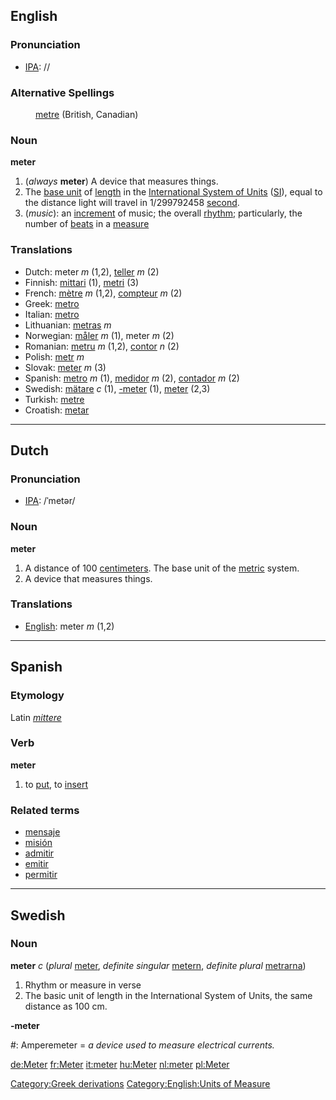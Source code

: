 ==English==
=== Pronunciation ===
*[[w:IPA|IPA]]: /{{IPAchar|ˈmiːtə(ɻ)}}/

===Alternative Spellings===
:[[metre]] (British, Canadian)

=== Noun ===
'''meter'''
# (''always'' '''meter''') A device that measures things. 
# The [[base unit]] of [[length]] in the [[International System of Units]] ([[SI]]), equal to the distance light will travel in 1/299792458 [[second]].
#(''music''): an [[increment]] of music; the overall [[rhythm]]; particularly, the number of [[beat]]s in a [[measure]]

=== Translations ===
*Dutch: meter ''m'' (1,2), [[teller]] ''m'' (2)
*Finnish: [[mittari]] (1), [[metri]] (3)
*French: [[mètre]] ''m'' (1,2), [[compteur]] ''m'' (2)
*Greek: [[metro]]
*Italian: [[metro]]
*Lithuanian: [[metras]] ''m''
*Norwegian:  [[måler]] ''m'' (1), meter ''m'' (2)
*Romanian: [[metru]] ''m'' (1,2), [[contor]] ''n'' (2)
*Polish: [[metr]] ''m''
*Slovak: [[meter#Slovak|meter]] ''m'' (3)
*Spanish: [[metro]] ''m'' (1), [[medidor]] ''m'' (2), [[contador]] ''m'' (2)
*Swedish: [[mätare]] ''c'' (1), [[-meter]] (1), [[meter#Swedish|meter]] (2,3)
*Turkish: [[metre]]
*Croatish: [[metar]]

----

==Dutch==

=== Pronunciation ===
*[[w:IPA|IPA]]: /ˈmetər/

=== Noun ===
'''meter'''
# A distance of 100 [[centimeter]]s.  The base unit of the [[metric]] system.
# A device that measures things.

=== Translations ===
*[[English]]: meter ''m'' (1,2)

----

==Spanish==
===Etymology===
Latin ''[[mittere]]''
===Verb===
'''meter'''

# to [[put]], to [[insert]]

===Related terms===
*[[mensaje]]
*[[misión]]
*[[admitir]]
*[[emitir]]
*[[permitir]]

----
==Swedish==
===Noun===
'''meter''' ''c'' (''plural'' [[meter]], ''definite singular'' [[metern]], ''definite plural'' [[metrarna]])

# Rhythm or measure in verse
# The basic unit of length in the International System of Units, the same distance as 100 cm.

'''-meter'''

#: Amperemeter = ''a device used to measure electrical currents.''

[[Category:Greek derivations]]
[[Category:English:Units of Measure]]

[[de:Meter]]
[[fr:Meter]]
[[it:meter]]
[[hu:Meter]]
[[nl:meter]]
[[pl:Meter]]